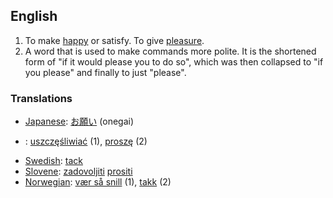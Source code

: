 ==English==

#To make [[happy]] or satisfy.  To give [[pleasure]].
#A word that is used to make commands more polite.  It is the shortened form of "if it would please you to do so", which was then collapsed to "if you please" and finally to just "please".

===Translations===
*[[Japanese]]: [[お願い]] (onegai)
*{{pl}}: [[uszczęśliwiać]] (1), [[proszę]] (2)
*[[Swedish]]: [[tack]]
*[[Slovene]]: [[zadovoljiti]] [[prositi]]
*[[Norwegian]]: [[vær så snill]] (1), [[takk]] (2)